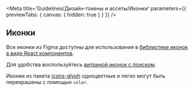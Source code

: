 
<Meta
    title='Guidelines/Дизайн-токены и ассеты/Иконки'
    parameters={{ previewTabs: { canvas: { hidden: true } } }}
/>

## Иконки

Все иконки из Figma доступны для использования в [библиотеке иконок в виде React компонентов](https://github.com/core-ds/icons).

Для удобства воспользуйтесь [витриной иконок с поиском](https://core-ds.github.io/icons-demo/).

Иконки из пакета [icons-glyph](https://github.com/core-ds/icons) одноцветные и легко могут быть перекрашены с помощью `color`.
